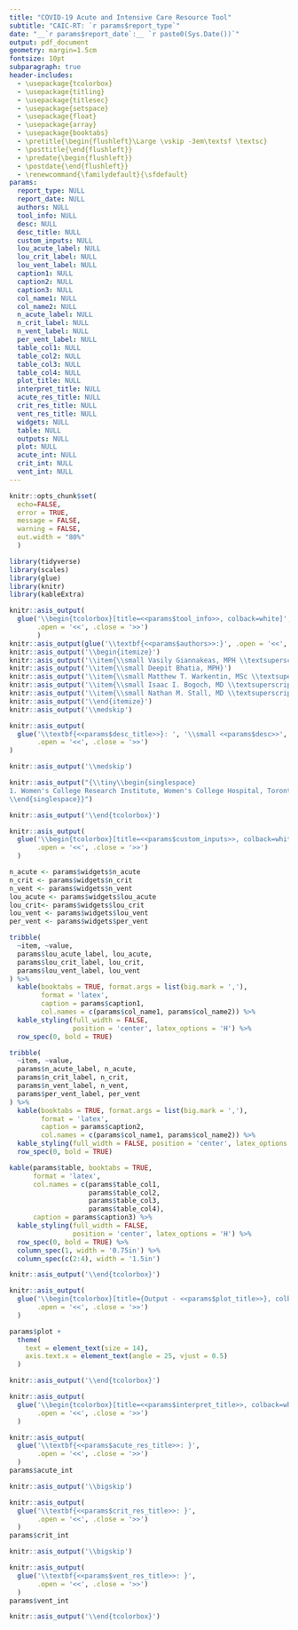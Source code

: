 ```yaml
---
title: "COVID-19 Acute and Intensive Care Resource Tool"
subtitle: "CAIC-RT: `r params$report_type`"
date: "__`r params$report_date`:__ `r paste0(Sys.Date())`"
output: pdf_document
geometry: margin=1.5cm
fontsize: 10pt
subparagraph: true
header-includes:
  - \usepackage{tcolorbox}
  - \usepackage{titling}
  - \usepackage{titlesec}
  - \usepackage{setspace}
  - \usepackage{float}
  - \usepackage{array}
  - \usepackage{booktabs}
  - \pretitle{\begin{flushleft}\Large \vskip -3em\textsf \textsc}
  - \posttitle{\end{flushleft}}
  - \predate{\begin{flushleft}}
  - \postdate{\end{flushleft}}
  - \renewcommand{\familydefault}{\sfdefault}
params:
  report_type: NULL
  report_date: NULL
  authors: NULL
  tool_info: NULL
  desc: NULL
  desc_title: NULL
  custom_inputs: NULL
  lou_acute_label: NULL
  lou_crit_label: NULL
  lou_vent_label: NULL
  caption1: NULL
  caption2: NULL
  caption3: NULL
  col_name1: NULL
  col_name2: NULL
  n_acute_label: NULL
  n_crit_label: NULL
  n_vent_label: NULL
  per_vent_label: NULL
  table_col1: NULL
  table_col2: NULL
  table_col3: NULL
  table_col4: NULL
  plot_title: NULL
  interpret_title: NULL
  acute_res_title: NULL
  crit_res_title: NULL
  vent_res_title: NULL
  widgets: NULL
  table: NULL
  outputs: NULL
  plot: NULL
  acute_int: NULL
  crit_int: NULL
  vent_int: NULL
---
```


\pagenumbering{gobble}

```r
knitr::opts_chunk$set(
  echo=FALSE, 
  error = TRUE, 
  message = FALSE, 
  warning = FALSE,
  out.width = "80%"
  )

library(tidyverse)
library(scales)
library(glue)
library(knitr)
library(kableExtra)
```

```r
knitr::asis_output(
  glue('\\begin{tcolorbox}[title=<<params$tool_info>>, colback=white]', 
       .open = '<<', .close = '>>')
       )
knitr::asis_output(glue('\\textbf{<<params$authors>>:}', .open = '<<', .close = '>>'))
knitr::asis_output('\\begin{itemize}')
knitr::asis_output('\\item{\\small Vasily Giannakeas, MPH \\textsuperscript{1,2}}')
knitr::asis_output('\\item{\\small Deepit Bhatia, MPH}')
knitr::asis_output('\\item{\\small Matthew T. Warkentin, MSc \\textsuperscript{2,3}}')
knitr::asis_output('\\item{\\small Isaac I. Bogoch, MD \\textsuperscript{4,5}}')
knitr::asis_output('\\item{\\small Nathan M. Stall, MD \\textsuperscript{1,4,6,7}}')
knitr::asis_output('\\end{itemize}')
knitr::asis_output('\\medskip')
```

```r
knitr::asis_output(
  glue('\\textbf{<<params$desc_title>>}: ', '\\small <<params$desc>>', 
       .open = '<<', .close = '>>')
)
```

```r
knitr::asis_output('\\medskip')
```

```r
knitr::asis_output("{\\tiny\\begin{singlespace}
1. Women's College Research Institute, Women's College Hospital, Toronto, Ontario, Canada, 2. Dalla Lana School of Public Health, University of Toronto, Toronto, Ontario, Canada, 3. Lunenfeld-Tanenbaum Research Institute, Sinai Health System, Toronto, Ontario, Canada, 4. Department of Medicine, University of Toronto, Toronto, Ontario, Canada, 5. Divisions of General Internal Medicine and Infectious Diseases, University Health Network, Toronto, Canada, 6. Institute of Health Policy, Management and Evaluation, University of Toronto, Toronto, Ontario, Canada, 7. Divisions of General Internal Medicine and Geriatrics, Sinai Health System, Toronto, Ontario, Canada
\\end{singlespace}}")
```

```r
knitr::asis_output('\\end{tcolorbox}')
```

```r
knitr::asis_output(
  glue('\\begin{tcolorbox}[title=<<params$custom_inputs>>, colback=white]',
       .open = '<<', .close = '>>')
  )
```

```r
n_acute <- params$widgets$n_acute
n_crit <- params$widgets$n_crit
n_vent <- params$widgets$n_vent
lou_acute <- params$widgets$lou_acute
lou_crit<- params$widgets$lou_crit
lou_vent <- params$widgets$lou_vent
per_vent <- params$widgets$per_vent
```

```r
tribble(
  ~item, ~value,
  params$lou_acute_label, lou_acute,
  params$lou_crit_label, lou_crit,
  params$lou_vent_label, lou_vent
) %>% 
  kable(booktabs = TRUE, format.args = list(big.mark = ','),
        format = 'latex',
        caption = params$caption1,
        col.names = c(params$col_name1, params$col_name2)) %>% 
  kable_styling(full_width = FALSE,
                position = 'center', latex_options = 'H') %>% 
  row_spec(0, bold = TRUE)
```

```r
tribble(
  ~item, ~value,
  params$n_acute_label, n_acute,
  params$n_crit_label, n_crit,
  params$n_vent_label, n_vent,
  params$per_vent_label, per_vent
) %>% 
  kable(booktabs = TRUE, format.args = list(big.mark = ','),
        format = 'latex',
        caption = params$caption2,
        col.names = c(params$col_name1, params$col_name2)) %>% 
  kable_styling(full_width = FALSE, position = 'center', latex_options = 'H') %>% 
  row_spec(0, bold = TRUE)
```

```r
kable(params$table, booktabs = TRUE,
      format = 'latex',
      col.names = c(params$table_col1,
                    params$table_col2,
                    params$table_col3,
                    params$table_col4), 
      caption = params$caption3) %>% 
  kable_styling(full_width = FALSE,
                position = 'center', latex_options = 'H') %>% 
  row_spec(0, bold = TRUE) %>% 
  column_spec(1, width = '0.75in') %>% 
  column_spec(c(2:4), width = '1.5in')
```

```r
knitr::asis_output('\\end{tcolorbox}')
```

```r
knitr::asis_output(
  glue('\\begin{tcolorbox}[title={Output - <<params$plot_title>>}, colback=white]', 
       .open = '<<', .close = '>>')
  )
```

```r
params$plot + 
  theme(
    text = element_text(size = 14),
    axis.text.x = element_text(angle = 25, vjust = 0.5)
  )
```

```r
knitr::asis_output('\\end{tcolorbox}')
```

```r
knitr::asis_output(
  glue('\\begin{tcolorbox}[title=<<params$interpret_title>>, colback=white]',
       .open = '<<', .close = '>>')
  )
```

```r
knitr::asis_output(
  glue('\\textbf{<<params$acute_res_title>>: }',
       .open = '<<', .close = '>>')
  )
params$acute_int
```

```r
knitr::asis_output('\\bigskip')
```

```r
knitr::asis_output(
  glue('\\textbf{<<params$crit_res_title>>: }',
       .open = '<<', .close = '>>')
  )
params$crit_int
```

```r
knitr::asis_output('\\bigskip')
```

```r
knitr::asis_output(
  glue('\\textbf{<<params$vent_res_title>>: }',
       .open = '<<', .close = '>>')
  )
params$vent_int
```

```r
knitr::asis_output('\\end{tcolorbox}')
```
